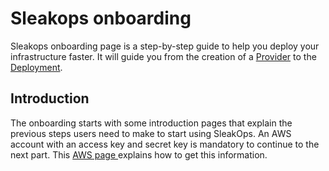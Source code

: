 
# Sleakops onboarding

Sleakops onboarding page is a step-by-step guide to help you deploy your infrastructure faster.
It will guide you from the creation of a [Provider](/provider/index.mdx) to the [Deployment](/deployment/index.mdx).

## Introduction

The onboarding starts with some introduction pages that explain the previous steps users need to make to start using SleakOps.
An AWS account with an access key and secret key is mandatory to continue to the next part.
This [AWS page <FiExternalLink/>](https://docs.aws.amazon.com/general/latest/gr/aws-sec-cred-types.html) explains how to get this information.
